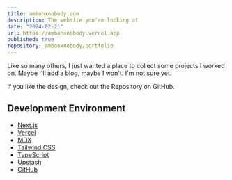 ```yaml
---
title: ambonxnobody.com
description: The website you're looking at
date: "2024-02-21"
url: https://ambonxnobody.vercel.app
published: true
repository: ambonxnobody/portfolio
---
```



Like so many others, I just wanted a place to collect some projects I worked on. Maybe I'll add a blog, maybe I won't. I'm not sure yet.

If you like the design, check out the Repository on GitHub.

## Development Environment

- [Next.js](https://nextjs.org/)
- [Vercel](https://vercel.com/)
- [MDX](https://mdxjs.com/)
- [Tailwind CSS](https://tailwindcss.com/)
- [TypeScript](https://www.typescriptlang.org/)
- [Upstash](https://upstash.com/)
- [GitHub](https://github.com/)
